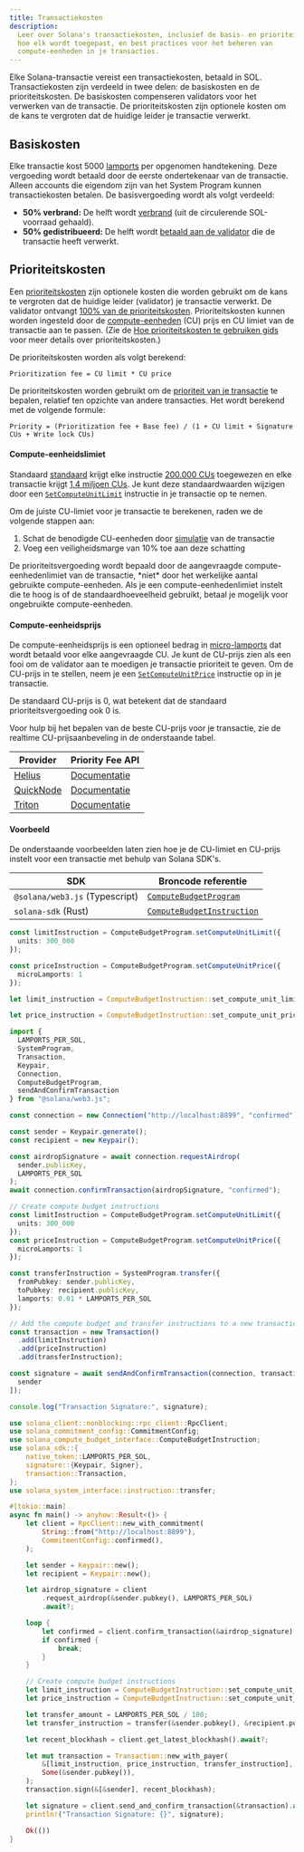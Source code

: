 ```yaml
---
title: Transactiekosten
description:
  Leer over Solana's transactiekosten, inclusief de basis- en prioriteitskosten,
  hoe elk wordt toegepast, en best practices voor het beheren van
  compute-eenheden in je transacties.
---
```


Elke Solana-transactie vereist een transactiekosten, betaald in SOL.
Transactiekosten zijn verdeeld in twee delen: de basiskosten en de
prioriteitskosten. De basiskosten compenseren validators voor het verwerken van
de transactie. De prioriteitskosten zijn optionele kosten om de kans te
vergroten dat de huidige leider je transactie verwerkt.

## Basiskosten

Elke transactie kost 5000 [lamports](/docs/references/terminology#lamport) per
opgenomen handtekening. Deze vergoeding wordt betaald door de eerste
ondertekenaar van de transactie. Alleen accounts die eigendom zijn van het
System Program kunnen transactiekosten betalen. De basisvergoeding wordt als
volgt verdeeld:

- **50% verbrand:** De helft wordt
  [verbrand](https://github.com/anza-xyz/agave/blob/v2.1.13/sdk/fee-calculator/src/lib.rs#L70)
  (uit de circulerende SOL-voorraad gehaald).
- **50% gedistribueerd:** De helft wordt
  [betaald aan de validator](https://github.com/anza-xyz/agave/blob/e621336acad4f5d6e5b860eaa1b074b01c99253c/runtime/src/bank/fee_distribution.rs#L58-L62)
  die de transactie heeft verwerkt.

## Prioriteitskosten

Een
[prioriteitskosten](https://github.com/anza-xyz/agave/blob/v2.2.14/compute-budget/src/compute_budget_limits.rs#L47-L48)
zijn optionele kosten die worden gebruikt om de kans te vergroten dat de huidige
leider (validator) je transactie verwerkt. De validator ontvangt
[100% van de prioriteitskosten](https://github.com/solana-foundation/solana-improvement-documents/blob/main/proposals/0096-reward-collected-priority-fee-in-entirety.md).
Prioriteitskosten kunnen worden ingesteld door de
[compute-eenheden](/docs/references/terminology#compute-units) (CU) prijs en CU
limiet van de transactie aan te passen. (Zie de
[Hoe prioriteitskosten te gebruiken gids](/developers/guides/advanced/how-to-use-priority-fees)
voor meer details over prioriteitskosten.)

De prioriteitskosten worden als volgt berekend:

```text title="Prioritization fee formula"
Prioritization fee = CU limit * CU price
```

De prioriteitskosten worden gebruikt om de
[prioriteit van je transactie](https://github.com/anza-xyz/agave/blob/v2.2.14/core/src/banking_stage/transaction_scheduler/receive_and_buffer.rs#L646)
te bepalen, relatief ten opzichte van andere transacties. Het wordt berekend met
de volgende formule:

```text title="Transaction priority formula"
Priority = (Prioritization fee + Base fee) / (1 + CU limit + Signature CUs + Write lock CUs)
```

#### Compute-eenheidslimiet

Standaard
[standaard](https://github.com/anza-xyz/agave/blob/v2.1.13/compute-budget/src/compute_budget.rs#L149-L197)
krijgt elke instructie
[200.000 CUs](https://github.com/anza-xyz/agave/blob/v2.1.13/compute-budget/src/compute_budget_limits.rs#L10)
toegewezen en elke transactie krijgt
[1,4 miljoen CUs](https://github.com/anza-xyz/agave/blob/v2.1.13/compute-budget/src/compute_budget_limits.rs#L14).
Je kunt deze standaardwaarden wijzigen door een
[`SetComputeUnitLimit`](https://github.com/anza-xyz/agave/blob/v2.1.13/sdk/src/compute_budget.rs#L42-L44)
instructie in je transactie op te nemen.

Om de juiste CU-limiet voor je transactie te berekenen, raden we de volgende
stappen aan:

1. Schat de benodigde CU-eenheden door
   [simulatie](/developers/guides/advanced/how-to-request-optimal-compute) van
   de transactie
2. Voeg een veiligheidsmarge van 10% toe aan deze schatting

<Callout type="warn">
  De prioriteitsvergoeding wordt bepaald door de aangevraagde
  compute-eenhedenlimiet van de transactie, *niet* door het werkelijke aantal
  gebruikte compute-eenheden. Als je een compute-eenhedenlimiet instelt die te
  hoog is of de standaardhoeveelheid gebruikt, betaal je mogelijk voor
  ongebruikte compute-eenheden.
</Callout>

#### Compute-eenheidsprijs

De compute-eenheidsprijs is een optioneel bedrag in
[micro-lamports](/docs/references/terminology#micro-lamports) dat wordt betaald
voor elke aangevraagde CU. Je kunt de CU-prijs zien als een fooi om de validator
aan te moedigen je transactie prioriteit te geven. Om de CU-prijs in te stellen,
neem je een
[`SetComputeUnitPrice`](https://github.com/anza-xyz/agave/blob/v2.1.13/sdk/src/compute_budget.rs#L48-L50)
instructie op in je transactie.

<Callout>
  De standaard CU-prijs is 0, wat betekent dat de standaard
  prioriteitsvergoeding ook 0 is.
</Callout>

Voor hulp bij het bepalen van de beste CU-prijs voor je transactie, zie de
realtime CU-prijsaanbeveling in de onderstaande tabel.

| Provider                                | Priority Fee API                                                                 |
| --------------------------------------- | -------------------------------------------------------------------------------- |
| [Helius](https://www.helius.dev/)       | [Documentatie](https://docs.helius.dev/solana-apis/priority-fee-api)             |
| [QuickNode](https://www.quicknode.com/) | [Documentatie](https://marketplace.quicknode.com/add-on/solana-priority-fee)     |
| [Triton](https://triton.one/)           | [Documentatie](https://docs.triton.one/chains/solana/improved-priority-fees-api) |

#### Voorbeeld

De onderstaande voorbeelden laten zien hoe je de CU-limiet en CU-prijs instelt
voor een transactie met behulp van Solana SDK's.

| SDK                            | Broncode referentie                                                                                                            |
| ------------------------------ | ------------------------------------------------------------------------------------------------------------------------------ |
| `@solana/web3.js` (Typescript) | [`ComputeBudgetProgram`](https://github.com/solana-foundation/solana-web3.js/blob/v1.98.0/src/programs/compute-budget.ts#L218) |
| `solana-sdk` (Rust)            | [`ComputeBudgetInstruction`](https://github.com/anza-xyz/agave/blob/v2.1.13/sdk/src/compute_budget.rs#L17-L31)                 |

<CodeTabs storage="compute-budget">

```ts !! title="Typescript"
const limitInstruction = ComputeBudgetProgram.setComputeUnitLimit({
  units: 300_000
});

const priceInstruction = ComputeBudgetProgram.setComputeUnitPrice({
  microLamports: 1
});
```

```rust !! title="Rust"
let limit_instruction = ComputeBudgetInstruction::set_compute_unit_limit(300_000);

let price_instruction = ComputeBudgetInstruction::set_compute_unit_price(1);
```

</CodeTabs>

<CodeTabs storage="compute-budget" flags="r">

```ts !! title="Typescript"
import {
  LAMPORTS_PER_SOL,
  SystemProgram,
  Transaction,
  Keypair,
  Connection,
  ComputeBudgetProgram,
  sendAndConfirmTransaction
} from "@solana/web3.js";

const connection = new Connection("http://localhost:8899", "confirmed");

const sender = Keypair.generate();
const recipient = new Keypair();

const airdropSignature = await connection.requestAirdrop(
  sender.publicKey,
  LAMPORTS_PER_SOL
);
await connection.confirmTransaction(airdropSignature, "confirmed");

// Create compute budget instructions
const limitInstruction = ComputeBudgetProgram.setComputeUnitLimit({
  units: 300_000
});
const priceInstruction = ComputeBudgetProgram.setComputeUnitPrice({
  microLamports: 1
});

const transferInstruction = SystemProgram.transfer({
  fromPubkey: sender.publicKey,
  toPubkey: recipient.publicKey,
  lamports: 0.01 * LAMPORTS_PER_SOL
});

// Add the compute budget and transfer instructions to a new transaction
const transaction = new Transaction()
  .add(limitInstruction)
  .add(priceInstruction)
  .add(transferInstruction);

const signature = await sendAndConfirmTransaction(connection, transaction, [
  sender
]);

console.log("Transaction Signature:", signature);
```

```rust !! title="Rust"
use solana_client::nonblocking::rpc_client::RpcClient;
use solana_commitment_config::CommitmentConfig;
use solana_compute_budget_interface::ComputeBudgetInstruction;
use solana_sdk::{
    native_token::LAMPORTS_PER_SOL,
    signature::{Keypair, Signer},
    transaction::Transaction,
};
use solana_system_interface::instruction::transfer;

#[tokio::main]
async fn main() -> anyhow::Result<()> {
    let client = RpcClient::new_with_commitment(
        String::from("http://localhost:8899"),
        CommitmentConfig::confirmed(),
    );

    let sender = Keypair::new();
    let recipient = Keypair::new();

    let airdrop_signature = client
        .request_airdrop(&sender.pubkey(), LAMPORTS_PER_SOL)
        .await?;

    loop {
        let confirmed = client.confirm_transaction(&airdrop_signature).await?;
        if confirmed {
            break;
        }
    }

    // Create compute budget instructions
    let limit_instruction = ComputeBudgetInstruction::set_compute_unit_limit(300_000);
    let price_instruction = ComputeBudgetInstruction::set_compute_unit_price(1);

    let transfer_amount = LAMPORTS_PER_SOL / 100;
    let transfer_instruction = transfer(&sender.pubkey(), &recipient.pubkey(), transfer_amount);

    let recent_blockhash = client.get_latest_blockhash().await?;

    let mut transaction = Transaction::new_with_payer(
        &[limit_instruction, price_instruction, transfer_instruction],
        Some(&sender.pubkey()),
    );
    transaction.sign(&[&sender], recent_blockhash);

    let signature = client.send_and_confirm_transaction(&transaction).await?;
    println!("Transaction Signature: {}", signature);

    Ok(())
}
```

</CodeTabs>

